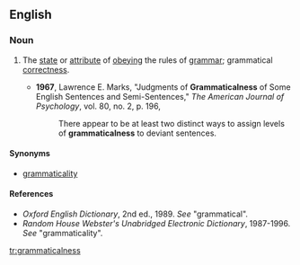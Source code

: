 ==English==

===Noun===
{{en-noun|-}}

# {{context|of language}} The [[state]] or [[attribute]] of [[obey]]ing the rules of [[grammar]]; grammatical [[correctness]].
#*'''1967''', Lawrence E. Marks, "Judgments of '''Grammaticalness''' of Some English Sentences and Semi-Sentences," ''The American Journal of Psychology'', vol. 80, no. 2, p. 196,
#*:There appear to be at least two distinct ways to assign levels of '''grammaticalness''' to deviant sentences.

====Synonyms====
*[[grammaticality]]

====References====
*''Oxford English Dictionary'', 2nd ed., 1989.  ''See'' "grammatical".
*''Random House Webster's Unabridged Electronic Dictionary'', 1987-1996.  ''See'' "grammaticality".

[[tr:grammaticalness]]